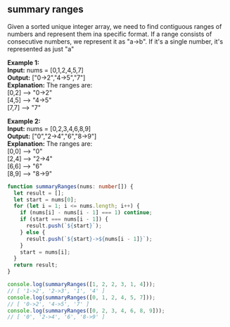 
## summary ranges

Given a sorted unique integer array, we need to find contiguous ranges of numbers
and represent them ina specific format. If a range consists of consecutive numbers,
we represent it as "a->b". If it's a single number, it's represented as just "a"

**Example 1:** \
**Input:** nums = [0,1,2,4,5,7] \
**Output:** ["0->2","4->5","7"] \
**Explanation:** The ranges are: \
[0,2] --> "0->2" \
[4,5] --> "4->5" \
[7,7] --> "7"

**Example 2:** \
**Input:** nums = [0,2,3,4,6,8,9] \
**Output:** ["0","2->4","6","8->9"] \
**Explanation:** The ranges are: \
[0,0] --> "0" \
[2,4] --> "2->4" \
[6,6] --> "6" \
[8,9] --> "8->9"

```typescript title="summaryRanges"
function summaryRanges(nums: number[]) {
  let result = [];
  let start = nums[0];
  for (let i = 1; i <= nums.length; i++) {
    if (nums[i] - nums[i - 1] === 1) continue;
    if (start === nums[i - 1]) {
      result.push(`${start}`);
    } else {
      result.push(`${start}->${nums[i - 1]}`);
    }
    start = nums[i];
  }
  return result;
}

console.log(summaryRanges([1, 2, 2, 3, 1, 4]));
// [ '1->2', '2->3', '1', '4' ]
console.log(summaryRanges([0, 1, 2, 4, 5, 7]));
// [ '0->2', '4->5', '7' ]
console.log(summaryRanges([0, 2, 3, 4, 6, 8, 9]));
// [ '0', '2->4', '6', '8->9' ]
```
